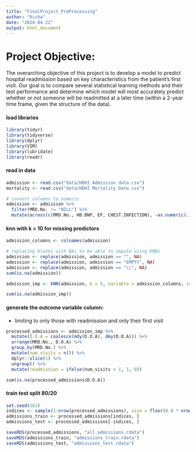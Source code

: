 ```yaml
---
title: "FinalProject_PreProcessing"
author: "Richa"
date: "2024-04-22"
output: html_document
---
```

# Project Objective: 

The overarching objective of this project is to develop a model to predict hospital readmission based on key characteristics from the patient’s first visit. 
Our goal is to compare several statistical learning methods and their test performance and determine which model will most accurately predict whether or not someone will be readmitted at a later time (within a 2-year time frame, given the structure of the data).

#### load libraries

```r
library(tidyr)
library(tidyverse)
library(dplyr)
library(VIM)
library(lubridate)
library(readr)
```

#### read in data

```r
admission <- read.csv("data/HDHI Admission data.csv")
mortality <- read.csv("data/HDHI Mortality Data.csv")
```

```r
# convert columns to numeric
admission <- admission %>% 
  filter(MRD.No. != "NILL") %>% 
  mutate(across(c(MRD.No., HB:BNP, EF, CHEST.INFECTION), ~as.numeric(.))) 
```

#### knn with k = 10 for missing predictors

```r
admission_columns <- colnames(admission)
```

```r
# replacing blanks with NAs to be able to impute using KNNs
admission <- replace(admission, admission == "", NA)
admission <- replace(admission, admission == "EMPTY", NA)
admission <- replace(admission, admission == "\\", NA)
sum(is.na(admission))
```

```r
admission_imp <- kNN(admission, k = 5, variable = admission_columns, imp_var = FALSE)
```

```r
sum(is.na(admission_imp))
```

<!-- #### length of stay - 3 options: -->

<!-- - use original continuous variable -->
<!-- - convert to categorical quantiles -->
<!-- - cut continuous variable at 15 -->

<!-- ##### categorical quantiles -->

<!-- # Note: Individuals with duration stay = 1 are categorized as NA bc buckets are not left inclusive -->

<!-- ```{r} -->
<!-- # categorical quantiles -->
<!-- cutoffs = quantile(admission_imp$DURATION.OF.STAY, probs = seq(0, 1, 0.25)) -->
<!-- admission_imp <- admission_imp %>%  -->
<!--   mutate(Duration_Cat = cut(DURATION.OF.STAY, breaks = cutoffs))  -->
<!-- ``` -->

#### generate the outcome variable column: 

- limiting to only those with readmission and only their first visit

```r
processed_admissions <- admission_imp %>% 
  mutate(D.O.A = coalesce(mdy(D.O.A), dmy(D.O.A))) %>% 
  arrange(MRD.No., D.O.A) %>% 
  group_by(MRD.No.) %>% 
  mutate(num_visits = n()) %>% 
  dplyr::slice(1) %>% 
  ungroup() %>% 
  mutate(readmission = ifelse(num_visits > 1, 1, 0))
```

```r
sum(is.na(processed_admissions$D.O.A))
```

#### train test split 80/20

```r
set.seed(263)
indices <- sample(1:nrow(processed_admissions), size = floor(0.8 * nrow(processed_admissions)), replace = FALSE)
admissions_train <- processed_admissions[indices, ]
admissions_test <- processed_admissions[-indices, ]
```

```r
saveRDS(processed_admissions, "all_admissions.rdata")
saveRDS(admissions_train, "admissions_train.rdata")
saveRDS(admissions_test, "admissions_test.rdata")
```





